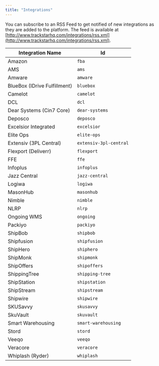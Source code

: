 ```yaml
---
title: "Integrations"
---
```


You can subscribe to an RSS Feed to get notified of new integrations as they are added to the platform. The feed is available at [http://www.trackstarhq.com/integrations/rss.xml](http://www.trackstarhq.com/integrations/rss.xml).

| Integration Name   | Id          |
|--------------------|-------------------|
| Amazon             | `fba`             |
| AMS                | `ams`             |
| Amware             | `amware`          |
| BlueBox (IDrive Fulfillment) | `bluebox` |
| Camelot            | `camelot`         |
| DCL                | `dcl`             |
| Dear Systems (Cin7 Core) | `dear-systems` |
| Deposco            | `deposco`         |
| Excelsior Integrated | `excelsior` |
| Elite Ops          | `elite-ops`       |
| Extensiv (3PL Central) | `extensiv-3pl-central` |
| Flexport (Deliverr) | `flexport`        |
| FFE                | `ffe`             |
| Infoplus           | `infoplus`        |
| Jazz Central       | `jazz-central`    |
| Logiwa             | `logiwa`          |
| MasonHub           | `masonhub`        |
| Nimble             | `nimble`          |
| NLRP               | `nlrp`            |
| Ongoing WMS        | `ongoing`         |
| Packiyo            | `packiyo`         |
| ShipBob            | `shipbob`         |
| Shipfusion         | `shipfusion`      |
| ShipHero           | `shiphero`        |
| ShipMonk           | `shipmonk`        |
| ShipOffers         | `shipoffers`      |
| ShippingTree       | `shipping-tree`   |
| ShipStation        | `shipstation`     |
| ShipStream         | `shipstream`      |
| Shipwire           | `shipwire`        |
| SKUSavvy           | `skusavvy`        |
| SkuVault           | `skuvault`        |
| Smart Warehousing  | `smart-warehousing` |
| Stord              | `stord`           |
| Veeqo              | `veeqo`           |
| Veracore           | `veracore`        |
| Whiplash (Ryder)   | `whiplash`        |